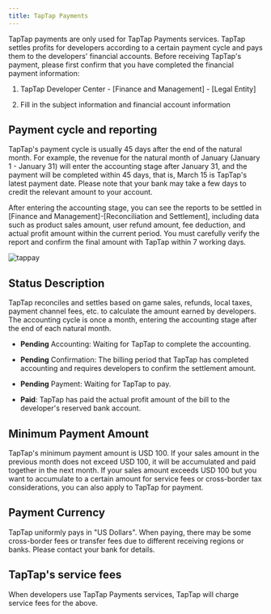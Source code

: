 ```yaml
---
title: TapTap Payments
---
```


<head>
  <meta name="robots" content="noindex" />
</head>


TapTap payments are only used for TapTap Payments services. TapTap settles profits for developers according to a certain payment cycle and pays them to the developers' financial accounts. Before receiving TapTap's payment, please first confirm that you have completed the financial payment information:

1. TapTap Developer Center - [Finance and Management] - [Legal Entity]

2. Fill in the subject information and financial account information


## Payment cycle and reporting 

TapTap's payment cycle is usually 45 days after the end of the natural month. For example, the revenue for the natural month of January (January 1 - January 31) will enter the accounting stage after January 31, and the payment will be completed within 45 days, that is, March 15 is TapTap's latest payment date. Please note that your bank may take a few days to credit the relevant amount to your account. 

After entering the accounting stage, you can see the reports to be settled in [Finance and Management]-[Reconciliation and Settlement], including data such as product sales amount, user refund amount, fee deduction, and actual profit amount within the current period. You must carefully verify the report and confirm the final amount with TapTap within 7 working days. 

![tappay](https://capacity-files.lcfile.com/kmsrDieltrX4CXHUwcIwfMlrWLtuxsN6/tappay-dc-bill.png)

## Status Description 

TapTap reconciles and settles based on game sales, refunds, local taxes, payment channel fees, etc. to calculate the amount earned by developers. The accounting cycle is once a month, entering the accounting stage after the end of each natural month.

* __Pending__ Accounting: Waiting for TapTap to complete the accounting. 

* __Pending__ Confirmation: The billing period that TapTap has completed accounting and requires developers to confirm the settlement amount.  

* __Pending__ Payment: Waiting for TapTap to pay.

* __Paid__: TapTap has paid the actual profit amount of the bill to the developer's reserved bank account. 


## Minimum Payment Amount  

TapTap's minimum payment amount is USD 100. If your sales amount in the previous month does not exceed USD 100, it will be accumulated and paid together in the next month. If your sales amount exceeds USD 100 but you want to accumulate to a certain amount for service fees or cross-border tax considerations, you can also apply to TapTap for payment. 


## Payment Currency 

TapTap uniformly pays in "US Dollars". When paying, there may be some cross-border fees or transfer fees due to different receiving regions or banks. Please contact your bank for details.
 

## TapTap's service fees 

When developers use TapTap Payments services, TapTap will charge service fees for the above. 
